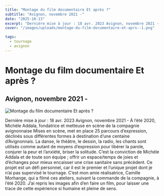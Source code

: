 ```yaml
---
title: "Montage du film documentaire Et après ?"
subtitle: "Avignon, novembre 2021 -"
date: "2025-10-13"
excerpt: "Dernière mise à jour : 18 avr. 2023 Avignon, novembre 2021 - À l’été 2020, Michèle Addala, fondatrice et metteuse en scène de la compagnie avignonnais..."
cover: "/images/uploads/montage-du-film-documentaire-et-aprs--1.png"

tags:
  - tournage
  - avignon
---
```


# Montage du film documentaire Et après ?

## Avignon, novembre 2021 -



![Montage du film documentaire Et après ?](/images/uploads/montage-du-film-documentaire-et-aprs--1.png)

Dernière mise à jour : 18 avr. 2023 Avignon, novembre 2021 - À l’été 2020, Michèle Addala, fondatrice et metteuse en scène de la compagnie avignonnaise Mises en scène, met en place 25 parcours d’expression, déclinés sous différentes formes à destination d’une centaine d’Avignonnais. La danse, le théâtre, le dessin, la radio, les chants sont utilisés comme autant de moyens d’expression pour libérer la parole, conjurer la peur et l’anxiété, briser la solitude. C’est la conviction de Michèle Addala et de toute son équipe ; offrir un espace/temps de joies et d’échanges pour mieux encaisser une crise sanitaire sans précèdent. Ce projet est un défi personnel, car il est le premier et l’unique projet dont je n’ai pas supervisé le tournage. C’est mon amie réalisatrice, Camille Morhange, qui a filmé ces ateliers, suivant la commande de la compagnie, à l’été 2020. J’ai repris les images afin d’en faire un film, pour laisser une trace de cette expérience si humaine et pleine de sens.
